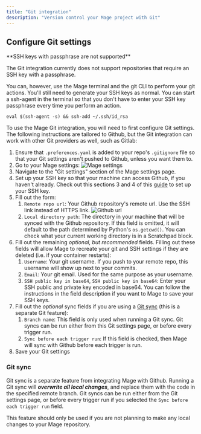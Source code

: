 ```yaml
---
title: "Git integration"
description: "Version control your Mage project with Git"
---
```


## Configure Git settings

<Warning>
**SSH keys with passphrase are not supported**

The Git integration currently does not support repositories that require an SSH key with a passphrase.

You can, however, use the Mage terminal and the git CLI to perform your git actions.
You'll still need to generate your SSH keys as normal. You can start a ssh-agent in the terminal so that
you don't have to enter your SSH key passphrase every time you perform an action.

`eval $(ssh-agent -s) && ssh-add ~/.ssh/id_rsa`

</Warning>

To use the Mage Git integration, you will need to first configure Git settings.
The following instructions are tailored to Github, but the Git integration can work with
other Git providers as well, such as Gitlab: 

1. Ensure that `.preferences.yaml` is added to your repo's `.gitignore` file so that your Git settings aren't pushed
to Github, unless you want them to.
2. Go to your Mage settings:
![Mage settings](/media/mage-settings.png)
3. Navigate to the "Git settings" section of the Mage settings page.
4. Set up your SSH key so that your machine can access Github, if you
haven't already. Check out this sections 3 and 4 of this
[guide](https://docs.mage.ai/developing-in-the-cloud/setting-up-git#3-set-up-ssh-key)
to set up your SSH key.
5. Fill out the form:
    1. `Remote repo url`: Your Github repository's remote url. Use the SSH link instead of HTTPS link.
        ![Github url](/media/github-url.png)
    2. `Local directory path`: The directory in your machine that will be synced with the Github repository.
        If this field is omitted, it will default to the path determined by Python's `os.getcwd()`. You can
        check what your current working directory is in a Scratchpad block.
6. Fill out the remaining _optional, but recommended_ fields. Filling out these fields will allow Mage to
   recreate your git and SSH settings if they are deleted (i.e. if your container restarts):
    1. `Username`: Your git username. If you push to your remote repo, this username will show up next to your
        commits.
    2. `Email`: Your git email. Used for the same purpose as your username.
    3. `SSH public key in base64`, `SSH public key in base64`: Enter your SSH public and private key encoded in base64.
        You can follow the instructions in the field description if you want to Mage to save your SSH keys.
7. Fill out the _optional_ sync fields if you are using a [Git sync](/production/data-sync/git#git-sync)
   (this is a separate Git feature):
    1. `Branch name`: This field is only used when running a Git sync. Git syncs can be run either from this
        Git settings page, or before every trigger run.
    2. `Sync before each trigger run`: If this field is checked, then Mage will sync with Github before
        each trigger is run.
8. Save your Git settings

### Git sync

Git sync is a separate feature from integrating Mage with Github. Running a Git sync will ***overwrite all local changes***,
and replace them with the code in the specified remote branch. Git syncs can be run either from the
Git settings page, or before every trigger run if you selected the `Sync before each trigger run` field.

This feature should only be used if you are not planning to make any local changes to your Mage repository.

